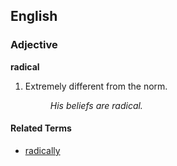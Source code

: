 ==English==

===Adjective===
'''radical'''
#Extremely different from the norm.
#:''His beliefs are radical.''

====Related Terms====
*[[radically]]